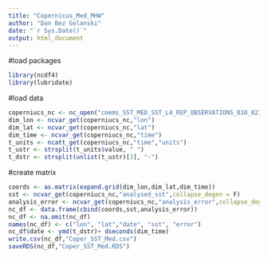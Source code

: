 ```yaml
---
title: "Copernicus_Med_MHW"
author: "Dan Bez Golanski"
date: "`r Sys.Date()`"
output: html_document
---
```

#load packages
```r
library(ncdf4)
library(lubridate)
```

#load data
```r
coperniucs_nc <- nc_open("cmems_SST_MED_SST_L4_REP_OBSERVATIONS_010_021_1701005428241.nc")
dim_lon <- ncvar_get(coperniucs_nc,"lon")
dim_lat <- ncvar_get(coperniucs_nc,"lat")
dim_time <- ncvar_get(coperniucs_nc,"time")
t_units <- ncatt_get(coperniucs_nc,"time","units") 
t_ustr <- strsplit(t_units$value, " ")
t_dstr <- strsplit(unlist(t_ustr)[3], "-")
```

#create matrix
```r
coords <- as.matrix(expand.grid(dim_lon,dim_lat,dim_time))
sst <- ncvar_get(coperniucs_nc,"analysed_sst",collapse_degen = F)
analysis_error <- ncvar_get(coperniucs_nc,"analysis_error",collapse_degen = F)
nc_df <- data.frame(cbind(coords,sst,analysis_error))
nc_df <- na.omit(nc_df)
names(nc_df) <- c("lon", "lat","date", "sst", "error")
nc_df$date <- ymd(t_dstr)+ dseconds(dim_time)
write.csv(nc_df,"Coper_SST_Med.csv")
saveRDS(nc_df,"Coper_SST_Med.RDS")
```